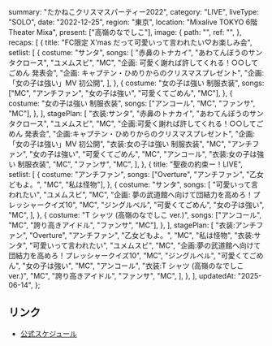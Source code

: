   summary: "たかねこクリスマスパーティー2022",
  category: "LIVE",
  liveType: "SOLO",
  date: "2022-12-25",
  region: "東京",
  location: "Mixalive TOKYO 6階 Theater Mixa",
  present: ["高嶺のなでしこ"],
  image: {
    path: "",
    ref: "",
  },
  recaps: [
    {
      title: "FC限定 X'mas だって可愛いって言われたい♡お楽しみ会",
      setlist: [
        {
          costume: "サンタ",
          songs: [
            "赤鼻のトナカイ",
            "あわてんぼうのサンタクロース",
            "ユメムスビ",
            "MC",
            "企画: 可愛く謝れば許してくれる！○○してごめん 発表会",
            "企画: キャプテン・ひめりからのクリスマスプレゼント",
            "企画: 「女の子は強い」MV 初公開",
          ],
        },
        {
          costume: "女の子は強い 制服衣装",
          songs: ["MC", "アンチファン", "女の子は強い", "可愛くてごめん", "MC"],
        },
        {
          costume: "女の子は強い 制服衣装",
          songs: ["アンコール", "MC", "ファンサ", "MC"],
        },
      ],
      stagePlan: [
        "衣装:サンタ",
        "赤鼻のトナカイ",
        "あわてんぼうのサンタクロース",
        "ユメムスビ",
        "MC",
        "企画:可愛く謝れば許してくれる！○○してごめん 発表会",
        "企画:キャプテン・ひめりからのクリスマスプレゼント",
        "企画:「女の子は強い」MV 初公開",
        "衣装:女の子は強い 制服衣装",
        "MC",
        "アンチファン",
        "女の子は強い",
        "可愛くてごめん",
        "MC",
        "アンコール",
        "衣装:女の子は強い 制服衣装",
        "MC",
        "ファンサ",
        "MC",
      ],
    },
    {
      title: "聖夜の約束ー！LIVE",
      setlist: [
        {
          costume: "アンチファン",
          songs: ["Overture", "アンチファン", "乙女どもよ。", "MC", "私は怪物"],
        },
        {
          costume: "サンタ",
          songs: [
            "可愛いって言われたい",
            "ユメムスビ",
            "MC",
            "企画: 夢の武道館へ向けて団結力を高めろ！プレッシャークイズ10",
            "MC",
            "ジングルベル",
            "可愛くてごめん",
            "女の子は強い",
            "MC",
          ],
        },
        {
          costume: "T シャツ (高嶺のなでしこ ver.)",
          songs: ["アンコール", "MC", "誇り高きアイドル", "ファンサ", "MC"],
        },
      ],
      stagePlan: [
        "衣装:アンチファン",
        "Overture",
        "アンチファン",
        "乙女どもよ。",
        "MC",
        "私は怪物",
        "衣装:サンタ",
        "可愛いって言われたい",
        "ユメムスビ",
        "MC",
        "企画:夢の武道館へ向けて団結力を高めろ！プレッシャークイズ10",
        "MC",
        "ジングルベル",
        "可愛くてごめん",
        "女の子は強い",
        "MC",
        "アンコール",
        "衣装:T シャツ (高嶺のなでしこ ver.)",
        "MC",
        "誇り高きアイドル",
        "ファンサ",
        "MC",
      ],
    },
  ],
  updatedAt: "2025-06-14",
};

## リンク

- [公式スケジュール](https://takanenonadeshiko.jp/?p=615)
